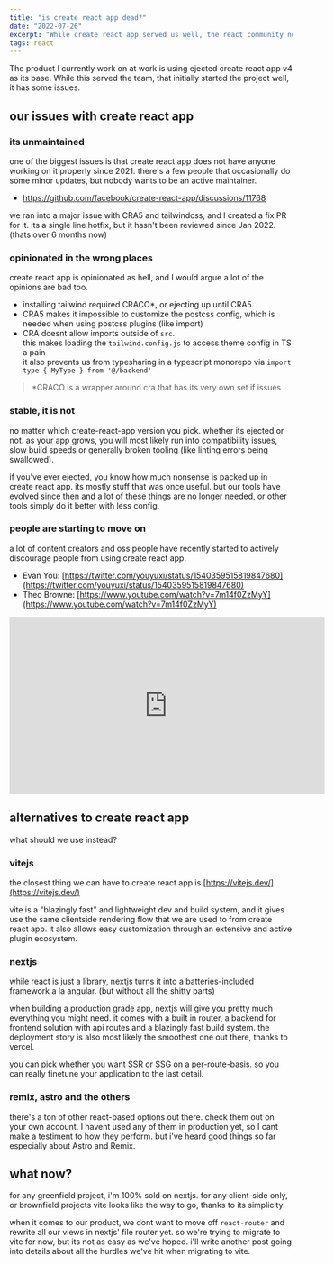 ```yaml
---
title: "is create react app dead?"
date: "2022-07-26"
excerpt: "While create react app served us well, the react community no longer considers it a recommended solution."
tags: react
---
```


The product I currently work on at work is using ejected create react app v4 as its base.
While this served the team, that initially started the project well, it has some issues.

## our issues with create react app

### its unmaintained

one of the biggest issues is that create react app does not have anyone working on it properly since 2021. there's a few people that occasionally do some minor updates, but nobody wants to be an active maintainer.

- https://github.com/facebook/create-react-app/discussions/11768

we ran into a major issue with CRA5 and tailwindcss, and I created a fix PR for it. its a single line hotfix, but it hasn't been reviewed since Jan 2022. (thats over 6 months now)

### opinionated in the wrong places

create react app is opinionated as hell, and I would argue a lot of the opinions are bad too.

- installing tailwind required CRACO\*, or ejecting up until CRA5
- CRA5 makes it impossible to customize the postcss config, which is needed when using postcss plugins (like import)
- CRA doesnt allow imports outside of `src`.  
  this makes loading the `tailwind.config.js` to access theme config in TS a pain  
  it also prevents us from typesharing in a typescript monorepo via `import type { MyType } from '@/backend'`

> \*CRACO is a wrapper around cra that has its very own set if issues

### stable, it is not

no matter which create-react-app version you pick. whether its ejected or not. as your app grows, you will most likely run into compatibility issues, slow build speeds or generally broken tooling (like linting errors being swallowed).

if you've ever ejected, you know how much nonsense is packed up in create react app. its mostly stuff that was once useful. but our tools have evolved since then and a lot of these things are no longer needed, or other tools simply do it better with less config.

### people are starting to move on

a lot of content creators and oss people have recently started to actively discourage people from using create react app.

- Evan You: [https://twitter.com/youyuxi/status/1540359515819847680](https://twitter.com/youyuxi/status/1540359515819847680)
- Theo Browne: [https://www.youtube.com/watch?v=7m14f0ZzMyY](https://www.youtube.com/watch?v=7m14f0ZzMyY)

<iframe
  width="560"
  height="315"
  src="https://www.youtube.com/embed/7m14f0ZzMyY"
  title="YouTube video player"
  frameborder="0"
  allow="accelerometer; autoplay; clipboard-write; encrypted-media; gyroscope; picture-in-picture"
  allowfullscreen
></iframe>

## alternatives to create react app

what should we use instead?

### vitejs

the closest thing we can have to create react app is [https://vitejs.dev/](https://vitejs.dev/)

vite is a "blazingly fast" and lightweight dev and build system, and it gives use the same clientside rendering flow that we are used to from create react app. it also allows easy customization through an extensive and active plugin ecosystem.

### nextjs

while react is just a library, nextjs turns it into a batteries-included framework a la angular. (but without all the shitty parts)

when building a production grade app, nextjs will give you pretty much everything you might need. it comes with a built in router, a backend for frontend solution with api routes and a blazingly fast build system. the deployment story is also most likely the smoothest one out there, thanks to vercel.

you can pick whether you want SSR or SSG on a per-route-basis. so you can really finetune your application to the last detail.

### remix, astro and the others

there's a ton of other react-based options out there. check them out on your own account. I havent used any of them in production yet, so I cant make a testiment to how they perform. but i've heard good things so far especially about Astro and Remix.

## what now?

for any greenfield project, i'm 100% sold on nextjs. for any client-side only, or brownfield projects vite looks like the way to go, thanks to its simplicity.

when it comes to our product, we dont want to move off `react-router` and rewrite all our views in nextjs' file router yet. so we're trying to migrate to vite for now, but its not as easy as we've hoped. i'll write another post going into details about all the hurdles we've hit when migrating to vite.
